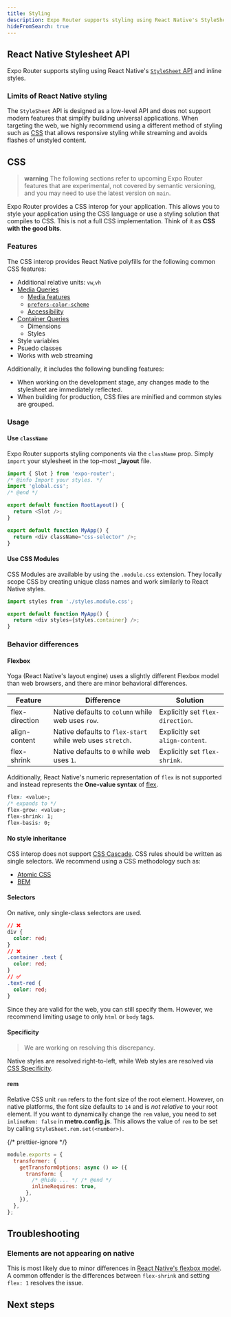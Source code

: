 ```yaml
---
title: Styling
description: Expo Router supports styling using React Native's StyleSheet API, and the experimental support for CSS on web and Tailwind.
hideFromSearch: true
---
```



## React Native Stylesheet API

Expo Router supports styling using React Native's [`StyleSheet` API](https://reactnative.dev/docs/stylesheet#create) and inline styles.

### Limits of React Native styling

The `StyleSheet` API is designed as a low-level API and does not support modern features that simplify building universal applications. When targeting the web, we highly recommend using a different method of styling such as [CSS](#css) that allows responsive styling while streaming and avoids flashes of unstyled content.

## CSS

> **warning** The following sections refer to upcoming Expo Router features that are experimental, not covered by semantic versioning, and you may need to use the latest version on `main`.

Expo Router provides a CSS interop for your application. This allows you to style your application using the CSS language or use a styling solution that compiles to CSS. This is not a full CSS implementation. Think of it as **CSS with the good bits**.

### Features

The CSS interop provides React Native polyfills for the following common CSS features:

- Additional relative units: `vw`,`vh`
- [Media Queries](https://developer.mozilla.org/en-US/docs/Web/CSS/Media_Queries/Using_media_queries)
  - [Media features](https://developer.mozilla.org/en-US/docs/Web/CSS/Media_Queries/Using_media_queries#targeting_media_features)
  - [`prefers-color-scheme`](https://developer.mozilla.org/en-US/docs/Web/CSS/@media/prefers-color-scheme)
  - [Accessibility](https://developer.mozilla.org/en-US/docs/Web/CSS/Media_Queries/Using_Media_Queries_for_Accessibility)
- [Container Queries](https://developer.mozilla.org/en-US/docs/Web/CSS/CSS_Container_Queries)
  - Dimensions
  - Styles
- Style variables
- Psuedo classes
- Works with web streaming

Additionally, it includes the following bundling features:

- When working on the development stage, any changes made to the stylesheet are immediately reflected.
- When building for production, CSS files are minified and common styles are grouped.

### Usage

#### Use `className`

Expo Router supports styling components via the `className` prop. Simply `import` your stylesheet in the top-most **\_layout** file.

```js app/_layout.js
import { Slot } from 'expo-router';
/* @info Import your styles. */
import 'global.css';
/* @end */

export default function RootLayout() {
  return <Slot />;
}
```

```js app/index.js
export default function MyApp() {
  return <div className="css-selector" />;
}
```

#### Use CSS Modules

CSS Modules are available by using the `.module.css` extension. They locally scope CSS by creating unique class names and work similarly to React Native styles.

```js app/index.js
import styles from './styles.module.css';

export default function MyApp() {
  return <div styles={styles.container} />;
}
```

### Behavior differences

#### Flexbox

Yoga (React Native's layout engine) uses a slightly different Flexbox model than web browsers, and there are minor behavioral differences.

| Feature        | Difference                                                | Solution                         |
| -------------- | --------------------------------------------------------- | -------------------------------- |
| flex-direction | Native defaults to `column` while web uses `row`.         | Explicitly set `flex-direction`. |
| align-content  | Native defaults to `flex-start` while web uses `stretch`. | Explicitly set `align-content`.  |
| flex-shrink    | Native defaults to `0` while web uses `1`.                | Explicitly set `flex-shrink`.    |

Additionally, React Native's numeric representation of `flex` is not supported and instead represents the **One-value syntax** of [flex](https://developer.mozilla.org/en-US/docs/Web/CSS/flex).

```css
flex: <value>;
/* expands to */
flex-grow: <value>;
flex-shrink: 1;
flex-basis: 0;
```

#### No style inheritance

CSS interop does not support [CSS Cascade](https://developer.mozilla.org/en-US/docs/Web/CSS/Cascade). CSS rules should be written as single selectors. We recommend using a CSS methodology such as:

- [Atomic CSS](https://css-tricks.com/lets-define-exactly-atomic-css/)
- [BEM](https://getbem.com/introduction/)

#### Selectors

On native, only single-class selectors are used.

```css
// ❌
div {
  color: red;
}
// ❌
.container .text {
  color: red;
}
// ✅
.text-red {
  color: red;
}
```

Since they are valid for the web, you can still specify them. However, we recommend limiting usage to only `html` or `body` tags.

#### Specificity

> We are working on resolving this discrepancy.

Native styles are resolved right-to-left, while Web styles are resolved via [CSS Specificity](https://developer.mozilla.org/en-US/docs/Web/CSS/Specificity).

#### rem

Relative CSS unit `rem` refers to the font size of the root element. However, on native platforms, the font size defaults to `14` and is _not relative_ to your root element. If you want to dynamically change the `rem` value, you need to set `inlineRem: false` in **metro.config.js**. This allows the value of `rem` to be set by calling `StyleSheet.rem.set(<number>)`.

{/* prettier-ignore */}
```js metro.config.js
module.exports = {
  transformer: {
    getTransformOptions: async () => ({
      transform: {
        /* @hide ... */ /* @end */
        inlineRequires: true,
      },
    }),
  },
};
```

## Troubleshooting

### Elements are not appearing on native

This is most likely due to minor differences in [React Native's flexbox model](#flexbox). A common offender is the differences between `flex-shrink` and setting `flex: 1` resolves the issue.

## Next steps

<BoxLink
  title="Error handling"
  description="Learn how to handle unmatched routes and errors in your app when using Expo Router."
  href="/routing/error-handling/"
/>
